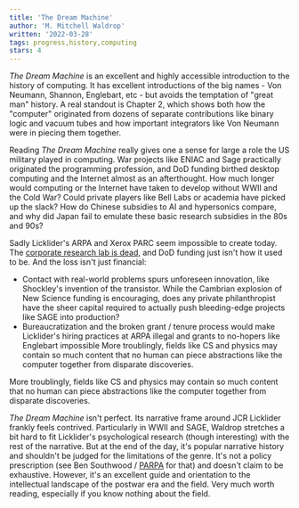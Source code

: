 ```yaml
---
title: 'The Dream Machine'
author: 'M. Mitchell Waldrop'
written: '2022-03-28'
tags: progress,history,computing
stars: 4
---
```


_The Dream Machine_ is an excellent and highly accessible introduction to the history of computing. It has excellent introductions of the big names - Von Neumann, Shannon, Englebart, etc - but avoids the temptation of "great man" history. A real standout is Chapter 2, which shows both how the "computer" originated from dozens of separate contributions like binary logic and vacuum tubes and how important integrators like Von Neumann were in piecing them together.

Reading _The Dream Machine_ really gives one a sense for large a role the US military played in computing. War projects like ENIAC and Sage practically originated the programming profession, and DoD funding birthed desktop computing and the Internet almost as an afterthought. How much longer would computing or the Internet have taken to develop without WWII and the Cold War? Could private players like Bell Labs or academia have picked up the slack? How do Chinese subsidies to AI and hypersonics compare, and why did Japan fail to emulate these basic research subsidies in the 80s and 90s?

Sadly Licklider's ARPA and Xerox PARC seem impossible to create today. The [corporate research lab is dead](https://www.worksinprogress.co/issue/the-rise-and-fall-of-the-american-rd-lab/), and DoD funding just isn't how it used to be. And the loss isn't just financial:

- Contact with real-world problems spurs unforeseen innovation, like Shockley's invention of the transistor. While the Cambrian explosion of New Science funding is encouraging, does any private philanthropist have the sheer capital required to actually push bleeding-edge projects like SAGE into production?
- Bureaucratization and the broken grant / tenure process would make Licklider's hiring practices at ARPA illegal and grants to no-hopers like Englebart impossible
  More troublingly, fields like CS and physics may contain so much content that no human can piece abstractions like the computer together from disparate discoveries.

More troublingly, fields like CS and physics may contain so much content that no human can piece abstractions like the computer together from disparate discoveries.

_The Dream Machine_ isn't perfect. Its narrative frame around JCR Licklider frankly feels contrived. Particularly in WWII and SAGE, Waldrop stretches a bit hard to fit Licklider's psychological research (though interesting) with the rest of the narrative. But at the end of the day, it's popular narrative history and shouldn't be judged for the limitations of the genre. It's not a policy prescription (see Ben Southwood / [PARPA](https://www.parpa.org/) for that) and doesn't claim to be exhaustive. However, it's an excellent guide and orientation to the intellectual landscape of the postwar era and the field. Very much worth reading, especially if you know nothing about the field.
